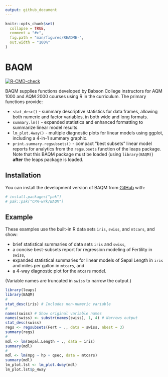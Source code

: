 ```yaml
---
output: github_document
---
```


<!-- README.md is generated from README.Rmd. Please edit that file -->

```r
knitr::opts_chunk$set(
  collapse = TRUE,
  comment = "#>",
  fig.path = "man/figures/README-",
  out.width = "100%"
)
```

# BAQM

<!-- badges: start -->
[![R-CMD-check](https://github.com/CPA-wrk/BAQM/actions/workflows/R-CMD-check.yaml/badge.svg)](https://github.com/CPA-wrk/BAQM/actions/workflows/R-CMD-check.yaml)
<!-- badges: end -->

<!-- R_LIBS_USER='/Users/peter/Library/Caches/org.R-project.R/R/renv/library/BAQM-8c6b0fb8/macos/R-4.5/aarch64-apple-darwin20' -->
  
BAQM supplies functions developed by Babson College instructors
for AQM 1000 and AQM 2000 courses using R in the curriculum.
The primary functions provide:

* `stat_desc()` - summary descriptive statistics for data frames, allowing both numeric and factor variables, in both wide and long formats.
* `summary.lm()` - expanded statistics and enhanced formatting to summarize linear model results.
* `lm_plot.4way()` - multiple diagnostic plots for linear models using ggplot, including a 4-in-1 summary graphic.
* `print.summary.regsubsets()` - compact "best subsets" linear model reports for analytics from the `regsubsets` function of the leaps package. Note that this BAQM package must
be loaded (using `library(BAQM)`) **after** the leaps package is loaded.

## Installation

You can install the development version of BAQM
from [GitHub](https://github.com/) with:

``` r
# install.packages("pak")
# pak::pak("CPA-wrk/BAQM")
```

## Example

These examples use the built-in R data sets `iris`, `swiss`, and `mtcars`, and
show:

* brief statistical summaries of data sets `iris` and `swiss`,
* a concise best-subsets report for regression modeling of Fertility in
  `swiss`,
* expanded statistical summaries for linear models of Sepal Length in
  `iris` and miles per gallon in `mtcars`, and
* a 4-way diagnostic plot for the `mtcars` model.

(Variable names are truncated in `swiss` to narrow the output.)

```r
library(leaps)
library(BAQM)
#
stat_desc(iris) # Includes non-numeric variable
#
names(swiss) # Show original variable names
names(swiss) <- substr(names(swiss), 1, 4) # Narrows output
stat_desc(swiss)
regs <- regsubsets(Fert ~ ., data = swiss, nbest = 3)
summary(regs)
#
mdl <- lm(Sepal.Length ~ ., data = iris)
summary(mdl)
#
mdl <- lm(mpg ~ hp + qsec, data = mtcars)
summary(mdl)
lm_plot.lst <- lm_plot.4way(mdl)
lm_plot.lst$p_4way
```
